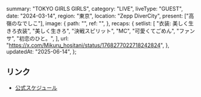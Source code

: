   summary: "TOKYO GIRLS GIRLS",
  category: "LIVE",
  liveType: "GUEST",
  date: "2024-03-14",
  region: "東京",
  location: "Zepp DiverCity",
  present: ["高嶺のなでしこ"],
  image: {
    path: "",
    ref: "",
  },
  recaps: {
    setlist: [
      "衣装: 美しく生きろ衣装",
      "美しく生きろ",
      "決戦スピリット",
      "MC",
      "可愛くてごめん",
      "ファンサ",
      "初恋のひと。",
    ],
    url: "https://x.com/Mikuru_hositani/status/1768277022718242824",
  },
  updatedAt: "2025-06-14",
};

## リンク

- [公式スケジュール](https://takanenonadeshiko.jp/?p=1830)
